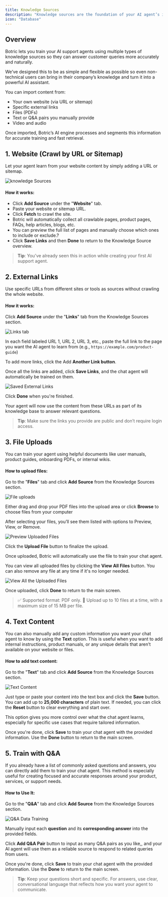 ```yaml
---
title: Knowledge Sources
description: "Knowledge sources are the foundation of your AI agent’s intelligence. They provide the context your agent uses to understand user queries and respond accurately. In Botric, you can train your agent using various types of sources based on your existing content."
icon: "Database"
---
```


## Overview

Botric lets you train your AI support agents using multiple types of knowledge sources so they can answer customer queries more accurately and naturally.

We’ve designed this to be as simple and flexible as possible so even non-technical users can bring in their company’s knowledge and turn it into a powerful AI assistant.

You can import content from:

- Your own website (via URL or sitemap)
- Specific external links
- Files (PDFs)
- Text or Q&A pairs you manually provide
- Video and audio


Once imported, Botric’s AI engine processes and segments this information for accurate training and fast retrieval.

##  1. Website (Crawl by URL or Sitemap)

Let your agent learn from your website content by simply adding a URL or sitemap.

![knowledge Sources](../images/knowledge_sources/knowledge_sources.png)

#### How it works:

- Click **Add Source** under the "**Website**" tab.
- Paste your website or sitemap URL.
- Click **Fetch** to crawl the site.
- Botric will automatically collect all crawlable pages, product pages, FAQs, help articles, blogs, etc.
- You can preview the full list of pages and manually choose which ones to include or exclude.?
- Click **Save Links** and then **Done** to return to the Knowledge Source overview.

> **Tip**: You’ve already seen this in action while creating your first AI support agent.

## 2. External Links

Use specific URLs from different sites or tools as sources without crawling the whole website.

#### How it works:

Click **Add Source** under the "**Links**" tab from the Knowledge Sources section.

![Links tab](../images/knowledge_sources/links.png)

In each field labeled URL 1, URL 2, URL 3, etc., paste the full link to the page you want the AI agent to learn from (e.g., `https://example.com/product-guide`)

To add more links, click the Add **Another Link button**.

Once all the links are added, click **Save Links**, and the chat agent will automatically be trained on them.

![Saved External Links](../images/knowledge_sources/saved_external_links.png)

Click **Done** when you're finished.

Your agent will now use the content from these URLs as part of its knowledge base to answer relevant questions.

> **Tip**: Make sure the links you provide are public and don’t require login access.

## 3. File Uploads

You can train your agent using helpful documents like user manuals, product guides, onboarding PDFs, or internal wikis.

#### How to upload files:

Go to the "**Files**" tab and click **Add Source** from the Knowledge Sources section.

![File uploads](../images/knowledge_sources/files.png)


Either drag and drop your PDF files into the upload area or click **Browse** to choose files from your computer


After selecting your files, you’ll see them listed with options to Preview, View, or Remove.

![Preview Uploaded Files](../images/knowledge_sources/upload_files.png)

Click the **Upload File** button to finalize the upload.

Once uploaded, Botric will automatically use the file to train your chat agent.

You can view all uploaded files by clicking the **View All Files** button. You can also remove any file at any time if it's no longer needed.

![View All the Uploaded Files](../images/knowledge_sources/view_uploaded_files.png)

Once uploaded, click **Done** to return to the main screen.

>✅ Supported format: PDF only.
>📁 Upload up to 10 files at a time, with a maximum size of 15 MB per file.


## 4. Text Content
You can also manually add any custom information you want your chat agent to know by using the **Text** option. This is useful when you want to add internal instructions, product manuals, or any unique details that aren’t available on your website or files.

#### How to add text content:

Go to the "**Text**" tab and click **Add Source** from the Knowledge Sources section.

![Text Content](../images/knowledge_sources/text.png)

Just type or paste your content into the text box and click the **Save** button. You can add up to **25,000 characters** of plain text. If needed, you can click the **Reset** button to clear everything and start over.

This option gives you more control over what the chat agent learns, especially for specific use cases that require tailored information.

Once you're done, click **Save** to train your chat agent with the provided information. Use the **Done** button to return to the main screen.

## 5. Train with Q&A

If you already have a list of commonly asked questions and answers, you can directly add them to train your chat agent. This method is especially useful for creating focused and accurate responses around your product, services, or support needs.

#### How to Use It:

Go to the "**Q&A**" tab and click **Add Source** from the Knowledge Sources section.

![Q&A Data Training](../images/knowledge_sources/QAs.png)

Manually input each **question** and its **corresponding answer** into the provided fields.

Click **Add Q&A Pair** button to input as many Q&A pairs as you like,, and your AI agent will use them as a reliable source to respond to related queries from users.

Once you're done, click **Save** to train your chat agent with the provided information. Use the **Done** to return to the main screen.

> **Tip**: Keep your questions short and specific. For answers, use clear, conversational language that reflects how you want your agent to communicate.




